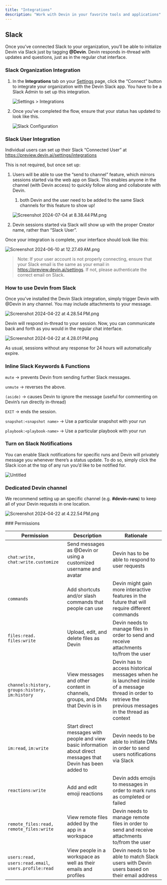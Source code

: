 ```yaml
---
title: "Integrations"
description: "Work with Devin in your favorite tools and applications"
---
```


## Slack 

Once you’ve connected Slack to your organization, you’ll be able to initialize Devin via Slack just by tagging **@Devin**. Devin responds in-thread with updates and questions, just as in the regular chat interface. 


### Slack Organization Integration

1. In the **Integrations** tab on your [Settings](https://preview.devin.ai/settings/integrations) page, click the “Connect” button to integrate your organization with the Devin Slack app.  You have to be a Slack Admin to set up this integration.
    
    ![Settings > Integrations](/images/settings_integrations.png)
    
2. Once you’ve completed the flow, ensure that your status has updated to look like this.
    
    ![Slack Configuration](/images/slack_integration.png)


### Slack User Integration

Individual users can set up their Slack “Connected User”  at https://preview.devin.ai/settings/integrations

This is not required, but once set up:

1. Users will be able to use the “send to channel” feature, which mirrors sessions started via the web app on Slack. This enables anyone in the channel (with Devin access) to quickly follow along and collaborate with Devin.
    1. both Devin and the user need to be added to the same Slack channels for this feature to show up!
    
    ![Screenshot 2024-07-04 at 8.38.44 PM.png](https://prod-files-secure.s3.us-west-2.amazonaws.com/4f925d22-65a4-47c3-9aed-b65e115aaef3/d0e92779-d764-4783-b0a1-cf0d94188122/Screenshot_2024-07-04_at_8.38.44_PM.png)
    
2.  Devin sessions started via Slack will show up with the proper Creator name, rather than “Slack User”.

Once your integration is complete, your interface should look like this: 

![Screenshot 2024-06-10 at 12.27.49 AM.png](https://prod-files-secure.s3.us-west-2.amazonaws.com/4f925d22-65a4-47c3-9aed-b65e115aaef3/a33edef7-317c-4c39-951c-d4ff8e517b73/Screenshot_2024-06-10_at_12.27.49_AM.png)

> Note: If your user account is not properly connecting, ensure that your Slack email is the same as your email in https://preview.devin.ai/settings. If not, please authenticate the correct email on Slack.
> 

### How to use Devin from Slack

Once you’ve installed the Devin Slack integration, simply trigger Devin with @Devin in any channel. You may include attachments to your message.

![Screenshot 2024-04-22 at 4.28.54 PM.png](https://prod-files-secure.s3.us-west-2.amazonaws.com/4f925d22-65a4-47c3-9aed-b65e115aaef3/0215f163-eea3-481c-8cf9-96a06444eb84/Screenshot_2024-04-22_at_4.28.54_PM.png)

Devin will respond in-thread to your session. Now, you can communicate back and forth as you would in the regular chat interface.

![Screenshot 2024-04-22 at 4.28.01 PM.png](https://prod-files-secure.s3.us-west-2.amazonaws.com/4f925d22-65a4-47c3-9aed-b65e115aaef3/298c4822-16aa-4dff-ae58-02e6b84dd6b7/Screenshot_2024-04-22_at_4.28.01_PM.png)

As usual, sessions without any response for 24 hours will automatically expire.

### Inline Slack Keywords & Functions

`mute` → prevents Devin from sending further Slack messages.

`unmute` → reverses the above.

`(aside)` → causes Devin to ignore the message (useful for commenting on Devin’s run directly in-thread)

`EXIT` → ends the session.

`snapshot:<snapshot name>` → Use a particular snapshot with your run

`playbook:<playbook-name>` → Use a particular playbook with your run

### Turn on Slack Notifications

You can enable Slack notifications for specific runs and Devin will privately message you whenever there’s a status update. To do so, simply click the Slack icon at the top of any run you’d like to be notified for.

![Untitled](https://prod-files-secure.s3.us-west-2.amazonaws.com/4f925d22-65a4-47c3-9aed-b65e115aaef3/dfee4719-2530-4a72-98fc-8209d01620bb/Untitled.png)

### Dedicated Devin channel

We recommend setting up an specific channel (e.g. **#devin-runs**) to keep all of your Devin requests in one location.

![Screenshot 2024-04-22 at 4.22.54 PM.png](https://prod-files-secure.s3.us-west-2.amazonaws.com/4f925d22-65a4-47c3-9aed-b65e115aaef3/e69b08b6-16b3-4d45-af92-02a5dcade231/Screenshot_2024-04-22_at_4.22.54_PM.png)

### Permissions

| Permission                         | Description                                                       | Rationale  
| ---------------------------------- | ----------------------------------------------------------------- |  ------------------------------------------------|  
| `chat:write, chat:write.customize` | Send messages as @Devin or using a customized username and avatar | Devin has to be able to respond to user requests |
| `commands` |     Add shortcuts and/or slash commands that people can use | Devin might gain more interactive features in the future that will require different commands |
| `files:read. files:write` |  Upload, edit, and delete files as Devin | Devin needs to manage files in order to send and receive attachments to/from the user |
| `channels:history, groups:history, im:history` | View messages and other content in channels, groups, and DMs that Devin is in | Devin has to access historical messages when he is launched inside of a message thread in order to retrieve the previous messages in the thread as context |
| `im:read`, `im:write` | Start direct messages with people and view basic information about direct messages that Devin has been added to | Devin needs to be able to initiate DMs in order to send users notifications via Slack |
| `reactions:write` | Add and edit emoji reactions | Devin adds emojis to messages in order to mark runs as completed or failed |
| `remote_files:read, remote_files:write` | View remote files added by the app in a workspace| Devin needs to  manage remote files in order to send and receive attachments to/from the user |
| `users:read, users:read.email`, `users.profile:read` | View people in a workspace as well as their emails and profiles | Devin needs to be able to match Slack users with Devin users based on their email address |
